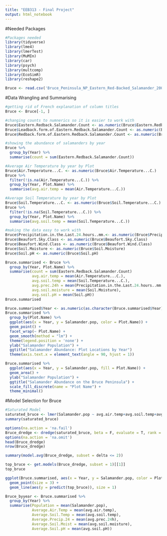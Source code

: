 ```yaml
---
title: "EEB313 - Final Project"
output: html_notebook
---
```

#Needed Packages

```r
#Packages needed
library(tidyverse)
library(lme4)
library(lmerTest)
library(MuMIn)
library(car)
library(psych)
library(multcomp)
library(EcoSimR)
library(reshape2)
```

```r
Bruce <- read.csv('Bruce_Peninsula_NP_Eastern_Red-Backed_Salamander_2004-2017_data_23-02-2018.csv')
```

#Data Wrangling and Summarising

```r
#getting rid of French explanation of column titles
Bruce <- Bruce[-1, ]
```
```r
#changing counts to numnerics so it is easier to work with
Bruce$Eastern.Redback.Salamander.Count <- as.numeric(Bruce$Eastern.Redback.Salamander.Count)
Bruce$Leadback.form.of.Eastern.Redback.Salamander.Count <- as.numeric(Bruce$Leadback.form.of.Eastern.Redback.Salamander.Count)
Bruce$Redback.form.of.Eastern.Redback.Salamander.Count <- as.numeric(Bruce$Redback.form.of.Eastern.Redback.Salamander.Count)

#showing the abundance of salamanders by year
Bruce %>% 
  group_by(Year) %>% 
  summarise(count = sum(Eastern.Redback.Salamander.Count))
```
```r
#Average Air Temperature by year by Plot
Bruce$Air.Temperature...C. <- as.numeric(Bruce$Air.Temperature...C.)
Bruce %>%
  filter(!is.na(Air.Temperature...C.)) %>% 
  group_by(Year, Plot.Name) %>% 
  summarise(avg.air.temp = mean(Air.Temperature...C.))
```
```r
#Average Soil Temperature by year by Plot
Bruce$Soil.Temperature...C. <- as.numeric(Bruce$Soil.Temperature...C.)
Bruce %>% 
  filter(!is.na(Soil.Temperature...C.)) %>% 
  group_by(Year, Plot.Name) %>% 
  summarise(avg.soil.temp = mean(Soil.Temperature...C.))
```
```r
#making the data easy to work with
Bruce$Precipitation.in.the.Last.24.hours..mm.<- as.numeric(Bruce$Precipitation.in.the.Last.24.hours..mm.)
Bruce$Beaufort.Sky.Class <- as.numeric(Bruce$Beaufort.Sky.Class)
Bruce$Beaufort.Wind.Class <- as.numeric(Bruce$Beaufort.Wind.Class)
Bruce$Soil.Moisture <- as.numeric(Bruce$Soil.Moisture)
Bruce$Soil.pH <- as.numeric(Bruce$Soil.pH)
```

```r
Bruce.summarised <- Bruce %>% 
  group_by(Year, Plot.Name) %>% 
  summarise(count = sum(Eastern.Redback.Salamander.Count)
            avg.air.temp = mean(Air.Temperature...C.),
            avg.soil.temp = mean(Soil.Temperature...C.),
            avg.prec.24h = mean(Precipitation.in.the.Last.24.hours..mm.),
            avg.soil.moisture = mean(Soil.Moisture),
            avg.soil.pH = mean(Soil.pH))
Bruce.summarised
```

```r
Bruce.summarised$Year <- as.numeric(as.character(Bruce.summarised$Year))
Bruce.summarised %>%
  group_by(Plot.Name) %>% 
  ggplot(aes(x = Year, y = Salamander.pop, color = Plot.Name)) +
  geom_point() +
  facet_wrap(~ Plot.Name) +
  geom_smooth(method = "lm") +
  theme(legend.position = 'none') +
  ylab("Salamander Population") +
  ggtitle("Salamander Abundance: Plot Locations by Year")
  theme(axis.text.x = element_text(angle = 90, hjust = 1))
```

```r
Bruce.summarised %>%
  ggplot(aes(x = Year, y = Salamander.pop, fill = Plot.Name)) +
  geom_area() +
  ylab("Salamander Population") +
  ggtitle("Salamander Abundance on the Bruce Peninsula") +
  scale_fill_discrete(name = "Plot Name") +
  theme_minimal()
```

#Model Selection for Bruce

```r
#Saturated Model
saturated_bruce <- lmer(Salamander.pop ~ avg.air.temp+avg.soil.temp+avg.prec.24h+avg.soil.moisture+avg.soil.pH + (1|Plot.Name), REML = TRUE, data = Bruce.summarised)
summary(saturated_bruce)
```

```r
options(na.action = 'na.fail')
Bruce_dredge <- dredge(saturated_bruce, beta = F, evaluate = T, rank = AICc)
options(na.action = 'na.omit')
head(Bruce_dredge)
nrow(Bruce_dredge)
```
```r
summary(model.avg(Bruce_dredge, subset = delta <= 2))
```
```r
top_bruce <- get.models(Bruce_dredge, subset = 1)[[1]]
top_bruce
```

```r
ggplot(Bruce.summarised, aes(x = Year, y = Salamander.pop, color = Plot.Name)) +
  geom_point(size = 3) +
  geom_line(aes(y = predict(top_bruce)), size = 1)
```

```r
Bruce_byyear <- Bruce.summarised %>% 
  group_by(Year) %>% 
  summarise(Population = mean(Salamander.pop),
            Average.Air.Temp = mean(avg.air.temp),
            Average.Soil.Temp = mean(avg.soil.temp),
            Average.Precip.24 = mean(avg.prec.24h),
            Average.Soil.Moist = mean(avg.soil.moisture),
            Average.Soil.pH = mean(avg.soil.pH))
```
























































